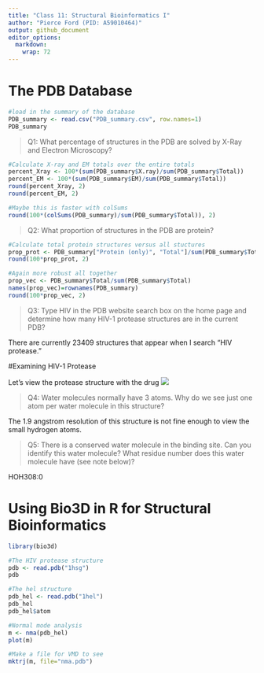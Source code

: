 ```yaml
---
title: "Class 11: Structural Bioinformatics I"
author: "Pierce Ford (PID: A59010464)"
output: github_document
editor_options: 
  markdown: 
    wrap: 72
---
```


# The PDB Database

```r
#load in the summary of the database
PDB_summary <- read.csv("PDB_summary.csv", row.names=1)
PDB_summary
```

> Q1: What percentage of structures in the PDB are solved by X-Ray and
> Electron Microscopy?

```r
#Calculate X-ray and EM totals over the entire totals
percent_Xray <- 100*(sum(PDB_summary$X.ray)/sum(PDB_summary$Total))
percent_EM <- 100*(sum(PDB_summary$EM)/sum(PDB_summary$Total))
round(percent_Xray, 2)
round(percent_EM, 2)

#Maybe this is faster with colSums
round(100*(colSums(PDB_summary)/sum(PDB_summary$Total)), 2)
```

> Q2: What proportion of structures in the PDB are protein?

```r
#Calculate total protein structures versus all stuctures
prop_prot <- PDB_summary["Protein (only)", "Total"]/sum(PDB_summary$Total)
round(100*prop_prot, 2)

#Again more robust all together
prop_vec <- PDB_summary$Total/sum(PDB_summary$Total)
names(prop_vec)=rownames(PDB_summary)
round(100*prop_vec, 2)
```

> Q3: Type HIV in the PDB website search box on the home page and
> determine how many HIV-1 protease structures are in the current PDB?

There are currently 23409 structures that appear when I search "HIV
protease."

#Examining HIV-1 Protease

Let's view the protease structure with the drug ![](hivprot.png)

> Q4: Water molecules normally have 3 atoms. Why do we see just one atom
> per water molecule in this structure?

The 1.9 angstrom resolution of this structure is not fine enough to view
the small hydrogen atoms.

> Q5: There is a conserved water molecule in the binding site. Can you
> identify this water molecule? What residue number does this water
> molecule have (see note below)?

HOH308:0


# Using Bio3D in R for Structural Bioinformatics

```r
library(bio3d)

#The HIV protease structure
pdb <- read.pdb("1hsg")
pdb

#The hel structure
pdb_hel <- read.pdb("1hel")
pdb_hel
pdb_hel$atom
```

```r
#Normal mode analysis
m <- nma(pdb_hel)
plot(m)
```

```r
#Make a file for VMD to see
mktrj(m, file="nma.pdb")
```

